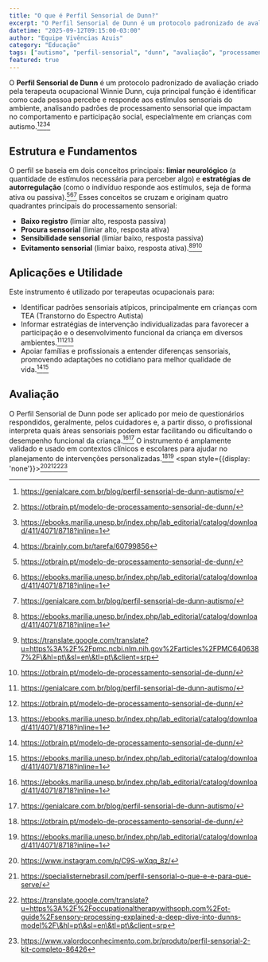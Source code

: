 ```yaml
---
title: "O que é Perfil Sensorial de Dunn?"
excerpt: "O Perfil Sensorial de Dunn é um protocolo padronizado de avaliação criado pela terapeuta ocupacional Winnie Dunn, cuja principal função é identificar como cada pessoa percebe e responde aos estímulos sensoriais do ambiente, analisando padrões de processamento sensorial que impactam no comportamento e participação social, especialmente em crianças com autismo."
datetime: "2025-09-12T09:15:00-03:00"
author: "Equipe Vivências Azuis"
category: "Educação"
tags: ["autismo", "perfil-sensorial", "dunn", "avaliação", "processamento-sensorial", "comportamento", "desenvolvimento", "sensorial"]
featured: true
---
```


O **Perfil Sensorial de Dunn** é um protocolo padronizado de avaliação criado pela terapeuta ocupacional Winnie Dunn, cuja principal função é identificar como cada pessoa percebe e responde aos estímulos sensoriais do ambiente, analisando padrões de processamento sensorial que impactam no comportamento e participação social, especialmente em crianças com autismo.[^1][^3][^5][^9]

## Estrutura e Fundamentos

O perfil se baseia em dois conceitos principais: **limiar neurológico** (a quantidade de estímulos necessária para perceber algo) e **estratégias de autorregulação** (como o indivíduo responde aos estímulos, seja de forma ativa ou passiva).[^3][^5][^1]
Esses conceitos se cruzam e originam quatro quadrantes principais do processamento sensorial:

- **Baixo registro** (limiar alto, resposta passiva)
- **Procura sensorial** (limiar alto, resposta ativa)
- **Sensibilidade sensorial** (limiar baixo, resposta passiva)
- **Evitamento sensorial** (limiar baixo, resposta ativa).[^5][^6][^3]


## Aplicações e Utilidade

Este instrumento é utilizado por terapeutas ocupacionais para:

- Identificar padrões sensoriais atípicos, principalmente em crianças com TEA (Transtorno do Espectro Autista)
- Informar estratégias de intervenção individualizadas para favorecer a participação e o desenvolvimento funcional da criança em diversos ambientes.[^1][^3][^5]
- Apoiar famílias e profissionais a entender diferenças sensoriais, promovendo adaptações no cotidiano para melhor qualidade de vida.[^3][^5]


## Avaliação

O Perfil Sensorial de Dunn pode ser aplicado por meio de questionários respondidos, geralmente, pelos cuidadores e, a partir disso, o profissional interpreta quais áreas sensoriais podem estar facilitando ou dificultando o desempenho funcional da criança.[^5][^1]
O instrumento é amplamente validado e usado em contextos clínicos e escolares para ajudar no planejamento de intervenções personalizadas.[^3][^5]
<span style={{display: 'none'}}>[^2][^4][^7][^8]</span>

[^1]: https://genialcare.com.br/blog/perfil-sensorial-de-dunn-autismo/

[^2]: https://www.instagram.com/p/C9S-wXqq_8z/

[^3]: https://otbrain.pt/modelo-de-processamento-sensorial-de-dunn/

[^4]: https://specialisternebrasil.com/perfil-sensorial-o-que-e-e-para-que-serve/

[^5]: https://ebooks.marilia.unesp.br/index.php/lab_editorial/catalog/download/411/4071/8718?inline=1

[^6]: https://translate.google.com/translate?u=https%3A%2F%2Fpmc.ncbi.nlm.nih.gov%2Farticles%2FPMC6406387%2F\&hl=pt\&sl=en\&tl=pt\&client=srp

[^7]: https://translate.google.com/translate?u=https%3A%2F%2Foccupationaltherapywithsoph.com%2Fot-guide%2Fsensory-processing-explained-a-deep-dive-into-dunns-model%2F\&hl=pt\&sl=en\&tl=pt\&client=srp

[^8]: https://www.valordoconhecimento.com.br/produto/perfil-sensorial-2-kit-completo-86426

[^9]: https://brainly.com.br/tarefa/60799856

